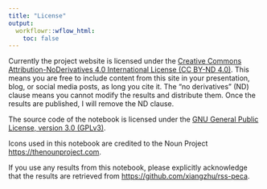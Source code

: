 ```yaml
---
title: "License"
output:
  workflowr::wflow_html:
    toc: false
---
```


Currently the project website is licensed under the
[Creative Commons Attribution-NoDerivatives 4.0 International License (CC BY-ND 4.0)][site-license].
This means you are free to include content from this site in your
presentation, blog, or social media posts, as long you cite it.
The "no derivatives" (ND) clause means you cannot modify the results and distribute them.
Once the results are published, I will remove the ND clause.

The source code of the notebook is licensed under the
[GNU General Public License, version 3.0 (GPLv3)][code-license].

Icons used in this notebook are credited
to the Noun Project <https://thenounproject.com>.

If you use any results from this notebook, please explicitly acknowledge
that the results are retrieved from <https://github.com/xiangzhu/rss-peca>.

[code-license]: https://www.gnu.org/licenses/gpl-3.0.txt
[site-license]: https://creativecommons.org/licenses/by-nd/4.0/
